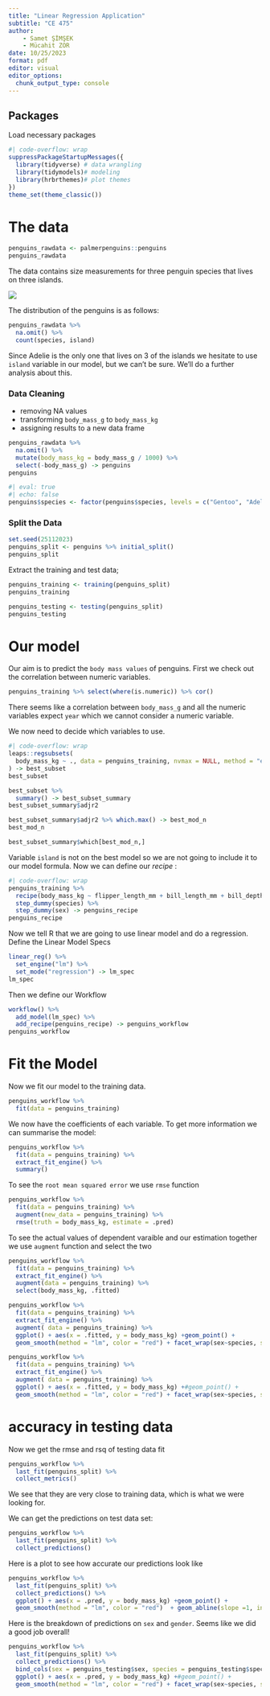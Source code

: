 ```yaml
---
title: "Linear Regression Application"
subtitle: "CE 475"
author:
    - Samet ŞİMŞEK
    - Mücahit ZOR
date: 10/25/2023
format: pdf
editor: visual
editor_options: 
  chunk_output_type: console
---
```


## Packages

Load necessary packages

```r
#| code-overflow: wrap
suppressPackageStartupMessages({
  library(tidyverse) # data wrangling
  library(tidymodels)# modeling
  library(hrbrthemes)# plot themes
})
theme_set(theme_classic())
```

# The data

```r
penguins_rawdata <- palmerpenguins::penguins 
penguins_rawdata
```

The data contains size measurements for three penguin species that lives on three islands.

![](https://allisonhorst.github.io/palmerpenguins/reference/figures/lter_penguins.png)

The distribution of the penguins is as follows:

```r
penguins_rawdata %>% 
  na.omit() %>% 
  count(species, island)
```

Since Adelie is the only one that lives on 3 of the islands we hesitate to use `island` variable in our model, but we can't be sure. We'll do a further analysis about this.

### Data Cleaning

-   removing NA values
-   transforming `body_mass_g` to `body_mass_kg`
-   assigning results to a new data frame

```r
penguins_rawdata %>% 
  na.omit() %>% 
  mutate(body_mass_kg = body_mass_g / 1000) %>%
  select(-body_mass_g) -> penguins
penguins
```

```r
#| eval: true
#| echo: false
penguins$species <- factor(penguins$species, levels = c("Gentoo", "Adelie", "Chinstrap"), ordered = F)
```

### Split the Data

```r
set.seed(25112023)
penguins_split <- penguins %>% initial_split() 
penguins_split
```

Extract the training and test data;

```r
penguins_training <- training(penguins_split)
penguins_training
```

```r
penguins_testing <- testing(penguins_split)
penguins_testing
```

# Our model

Our aim is to predict the `body mass values` of penguins. First we check out the correlation between numeric variables.

```r
penguins_training %>% select(where(is.numeric)) %>% cor()
```

There seems like a correlation between `body_mass_g` and all the numeric variables expect `year` which we cannot consider a numeric variable.

We now need to decide which variables to use.

```r
#| code-overflow: wrap
leaps::regsubsets(
  body_mass_kg ~ ., data = penguins_training, nvmax = NULL, method = "exhaustive", force.in = NULL, force.out = "year"
) -> best_subset
best_subset
```

```r
best_subset %>% 
  summary() -> best_subset_summary
best_subset_summary$adjr2
```

```r
best_subset_summary$adjr2 %>% which.max() -> best_mod_n
best_mod_n
```

```r
best_subset_summary$which[best_mod_n,]
```

Variable `island` is not on the best model so we are not going to include it to our model formula. Now we can define our *recipe* :

```r
#| code-overflow: wrap
penguins_training %>%
  recipe(body_mass_kg ~ flipper_length_mm + bill_length_mm + bill_depth_mm+ species + sex) %>% 
  step_dummy(species) %>% 
  step_dummy(sex) -> penguins_recipe
penguins_recipe
```

Now we tell R that we are going to use linear model and do a regression. Define the Linear Model Specs

```r
linear_reg() %>% 
  set_engine("lm") %>% 
  set_mode("regression") -> lm_spec
lm_spec
```

Then we define our Workflow

```r
workflow() %>% 
  add_model(lm_spec) %>% 
  add_recipe(penguins_recipe) -> penguins_workflow
penguins_workflow
```

# Fit the Model

Now we fit our model to the training data.

```r
penguins_workflow %>% 
  fit(data = penguins_training)
```

We now have the coefficients of each variable. To get more information we can summarise the model:

```r
penguins_workflow %>% 
  fit(data = penguins_training) %>% 
  extract_fit_engine() %>% 
  summary()
```

To see the `root mean squared error` we use `rmse` function

```r
penguins_workflow %>% 
  fit(data = penguins_training) %>% 
  augment(new_data = penguins_training) %>% 
  rmse(truth = body_mass_kg, estimate = .pred)
```

To see the actual values of dependent varaible and our estimation together we use `augment` function and select the two

```r
penguins_workflow %>% 
  fit(data = penguins_training) %>% 
  extract_fit_engine() %>% 
  augment(data = penguins_training) %>% 
  select(body_mass_kg, .fitted)
```

```r
penguins_workflow %>% 
  fit(data = penguins_training) %>% 
  extract_fit_engine() %>% 
  augment( data = penguins_training) %>% 
  ggplot() + aes(x = .fitted, y = body_mass_kg) +geom_point() + 
  geom_smooth(method = "lm", color = "red") + facet_wrap(sex~species, scales = "fixed") + geom_abline(slope =1, intercept = 0)
```

```r
penguins_workflow %>% 
  fit(data = penguins_training) %>% 
  extract_fit_engine() %>% 
  augment( data = penguins_training) %>% 
  ggplot() + aes(x = .fitted, y = body_mass_kg) +#geom_point() + 
  geom_smooth(method = "lm", color = "red") + facet_wrap(sex~species, scales = "fixed") + geom_abline(slope =1, intercept = 0)
```

# accuracy in testing data

Now we get the rmse and rsq of testing data fit

```r
penguins_workflow %>% 
  last_fit(penguins_split) %>% 
  collect_metrics()
```

We see that they are very close to training data, which is what we were looking for.

We can get the predictions on test data set:

```r
penguins_workflow %>% 
  last_fit(penguins_split) %>% 
  collect_predictions()
```

Here is a plot to see how accurate our predictions look like

```r
penguins_workflow %>% 
  last_fit(penguins_split) %>% 
  collect_predictions() %>% 
  ggplot() + aes(x = .pred, y = body_mass_kg) +geom_point() + 
  geom_smooth(method = "lm", color = "red")  + geom_abline(slope =1, intercept = 0)
```

Here is the breakdown of predictions on `sex` and `gender`. Seems like we did a good job overall!

```r
penguins_workflow %>% 
  last_fit(penguins_split) %>% 
  collect_predictions() %>% 
  bind_cols(sex = penguins_testing$sex, species = penguins_testing$species) %>% 
  ggplot() + aes(x = .pred, y = body_mass_kg) +#geom_point() + 
  geom_smooth(method = "lm", color = "red") + facet_wrap(sex~species, scales = "fixed") + geom_abline(slope =1, intercept = 0)
```
